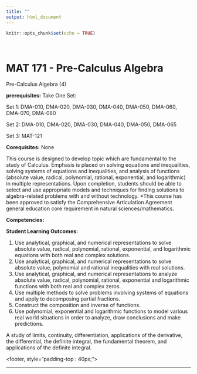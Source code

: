 ```yaml
---
title: ""
output: html_document
---
```


```r
knitr::opts_chunk$set(echo = TRUE)
```
<style type="text/css">
.title {
  display: none;
}

#getting-started img {
  margin-right: 10px;
}

</style>
<BR>

# MAT 171 -   Pre-Calculus Algebra

Pre-Calculus Algebra (4)

**prerequisites:** Take One Set:

Set 1: DMA-010, DMA-020, DMA-030, DMA-040, DMA-050, DMA-060, DMA-070, DMA-080

Set 2: DMA-010, DMA-020, DMA-030, DMA-040, DMA-050, DMA-065

Set 3: MAT-121

**Corequisites:** None

This course is designed to develop topic which are fundamental to the study of Calculus. Emphasis is placed on solving equations and inequalities, solving systems of equations and inequalities, and analysis of functions (absolute value, radical, polynomial, rational, exponential, and logarithmic) in multiple representations. Upon completion, students should be able to select and use appropriate models and techniques for finding solutions to algebra-related  problems with and without technology. *This course has been approved to satisfy the Comprehensive Articulation Agreement general education core requirement in natural sciences/mathematics.

**Competencies:**

**Student Learning Outcomes:**

1) Use analytical, graphical, and numerical representations to solve absolute value, radical, polynomial, rational, exponential, and logarithmic equations with both real and complex solutions.
2) Use analytical, graphical, and numerical representations to solve absolute value, polynomial and rational inequalities with real solutions.
3) Use analytical, graphical, and numerical representations to analyze absolute value, radical, polynomial, rational, exponential and logarithmic functions with both real and complex zeros.
4) Use multiple methods to solve problems involving systems of equations and apply to decomposing partial fractions.
5) Construct the composition and inverse of functions.
6) Use polynomial, exponential and logarithmic functions to model various real world situations in order to analyze, draw conclusions and make predictions.

A study of limits, continuity, differentiation, applications of the derivative, the differential, the definite integral, the fundamental theorem, and applications of the definite integral.

<footer, style="padding-top : 40px;">
<center>

-------

</center>
</footer>




